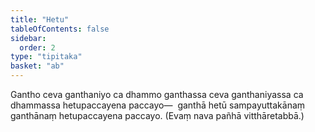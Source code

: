 ```yaml
---
title: "Hetu"
tableOfContents: false
sidebar:
  order: 2
type: "tipitaka"
basket: "ab"
---
```



<DynamicBreadcrumb />

<Division number="104">

<Paragraph number="1846">
Gantho ceva ganthaniyo ca dhammo ganthassa ceva ganthaniyassa ca dhammassa hetupaccayena paccayo—  ganthā hetū sampayuttakānaṃ ganthānaṃ hetupaccayena paccayo. (Evaṃ nava pañhā vitthāretabbā.)
</Paragraph>
</Division>